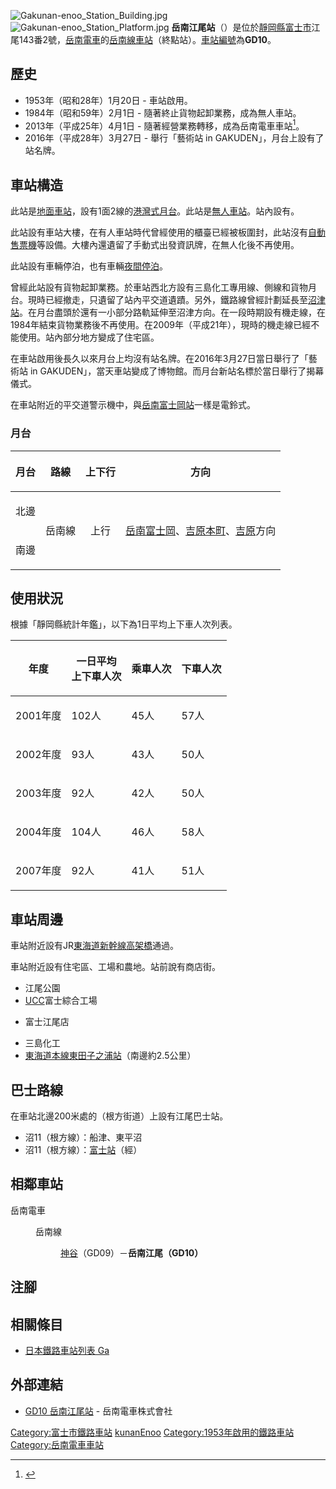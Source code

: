 {{NoteTA|G1=Transport
|T=zh-hans:岳南江尾站;zh-hk:岳南江尾站;zh-tw:岳南江尾車站;
|1=zh-hans:岳南江尾站;zh-hk:岳南江尾站;zh-tw:岳南江尾車站;
}}
{{Infobox station
|公司色 = #ff4f00
|站名 = 岳南江尾
|圖片 = Gakunan-Eno Station.jpg
|圖片說明 = 車站大樓（2016年6月）
|日文原名 = 岳南江尾
|平假名 = がくなんえのお
|羅馬拼音 = GAKUNANENOO
|副站名 = 
|電報略號 = 
|所在地 = {{JPN}}[[靜岡縣|靜岡縣]][[富士市|富士市]]江尾143番2號
|座標 = {{coord|35|9|19.2|N|138|45|5.1|E|type:railwaystation_region:JP-24|display=inline,title}}
|車站構造 = [[地面車站|地面車站]]
|月台配置 = 1面2線
|啟用年月日 = 1953年（昭和28年）1月20日
|廢站年月日 = 
|乘客人數 = 84
|上下車人次 = 
|統計年度 = 2018
|轉車 = 
|全寬備註 = 
|adjacent = {{Adjacent stations|system=岳南電車|line=GD|left=神谷|note-left=GD09<br>1.0km|note-mid=GD10<br>距離[[吉原站|吉原]]9.2km}}
}}
[[File:Gakunan-enoo_Station_Building.jpg|thumb]]
[[File:Gakunan-enoo_Station_Platform.jpg|thumb]]
'''岳南江尾站'''（{{jpn|j=岳南江尾駅|hg=がくなんえのおえき|rm=Gakunanenoo eki|f=y}}）是位於[[靜岡縣|靜岡縣]][[富士市|富士市]]江尾143番2號，[[岳南電車|岳南電車]]的[[岳南線|岳南線]][[鐵路車站|車站]]（終點站）。[[車站編號|車站編號]]為'''GD10'''。

== 歷史 ==
* 1953年（昭和28年）1月20日 - {{Translink|ja|岳南鉄道|岳南鐵道}}車站啟用。
* 1984年（昭和59年）2月1日 - 隨著終止貨物起卸業務，成為無人車站。
* 2013年（平成25年）4月1日 - 隨著經營業務轉移，成為岳南電車車站<ref name="nikkei20130125">{{Cite_news|title=岳南鉄道、鉄道事業を分割し４月子会社設立|newspaper=[[日本經濟新聞|日本經濟新聞]]|date=2013-01-25|url=http://www.nikkei.com/article/DGXNZO50949390U3A120C1L61000/|accessdate=2013-01-27|language=ja|archive-date=2021-02-14|archive-url=https://web.archive.org/web/20210214103457/https://www.nikkei.com/article/DGXNZO50949390U3A120C1L61000/|dead-url=no}}</ref>。
* 2016年（平成28年）3月27日 - 舉行「藝術站 in GAKUDEN」，月台上設有了站名牌。

== 車站構造 ==
此站是[[地面車站|地面車站]]，設有1面2線的[[港灣式月台|港灣式月台]]。此站是[[無人車站|無人車站]]。站內設有{{Translink|ja|仮設便所|臨時廁所|廁所}}。

此站設有車站大樓，在有人車站時代曾經使用的櫃臺已經被板圍封，此站沒有[[自動售票機|自動售票機]]等設備。大樓內還遺留了手動式出發資訊牌，在無人化後不再使用。

此站設有車輛停泊，也有車輛[[夜間停泊|夜間停泊]]。

曾經此站設有貨物起卸業務。於車站西北方設有三島化工專用線、側線和貨物月台。現時已經撤走，只遺留了站內平交道遺蹟。另外，鐵路線曾經計劃延長至[[沼津站|沼津站]]。在月台盡頭於還有一小部分路軌延伸至沼津方向。在一段時期設有機走線，在1984年結束貨物業務後不再使用。在2009年（平成21年），現時的機走線已經不能使用。站內部分地方變成了住宅區。

在車站啟用後長久以來月台上均沒有站名牌。在2016年3月27日當日舉行了「藝術站 in GAKUDEN」，當天車站變成了博物館。而月台新站名標於當日舉行了揭幕儀式。

在車站附近的平交道警示機中，與[[岳南富士岡站|岳南富士岡站]]一樣是電鈴式。
=== 月台 ===
{| rules="rows" class="wikitable"
!月台!!路線!!上下行!!方向
|-
! 北邊
| rowspan=2 style="text-align:center"| {{color|#ff4f00"|■}}岳南線
| rowspan=2 style="text-align:center"| 上行
| rowspan=2 style="text-align:center"| [[岳南富士岡站|岳南富士岡]]、[[吉原本町站|吉原本町]]、[[吉原車站#岳南電車|吉原]]方向
|-
! 南邊
|}

== 使用狀況 ==
根據「靜岡縣統計年鑑」，以下為1日平均上下車人次列表。

{| class="wikitable" style="margin: 1em 0.2em; text-align: center;"
|- style="background: #ddd;"
!年度
!一日平均<br />上下車人次
!乘車人次
!下車人次
|-
|2001年度||102人||45人||57人
|-
|2002年度||93人||43人||50人
|-
|2003年度||92人||42人||50人
|-
|2004年度||104人||46人||58人
|-
|2007年度||92人||41人||51人
|}

== 車站周邊 ==
車站附近設有JR[[東海道新幹線|東海道新幹線]][[高架橋|高架橋]]通過。

車站附近設有住宅區、工場和農地。站前說有商店街。

* 江尾公園
* [[優仕咖啡|UCC]]富士綜合工場
* {{Translink|ja|マックスバリュ|MaxValu}}富士江尾店
* 三島化工
* [[東海道本線|東海道本線]][[東田子之浦站|東田子之浦站]]（南邊約2.5公里）
== 巴士路線 ==
在車站北邊200米處的{{Translink|ja|静岡県道22号三島富士線|靜岡縣道22號三島富士線}}（根方街道）上設有{{Translink|ja|富士急静岡バス|富士急靜岡巴士}}江尾巴士站。
* 沼11（根方線）：船津、東平沼
* 沼11（根方線）：[[富士站|富士站]]（經{{Translink|ja|吉原中央駅|吉原中央站}}）

== 相鄰車站 ==
; 岳南電車
: {{color|#ff4f00|■}}岳南線
:: [[神谷站|神谷]]（GD09）－'''岳南江尾（GD10）'''
== 注腳 ==
{{Reflist}}
== 相關條目 ==
{{commonscat|Gakunan-Enoo Station}}
* [[日本鐵路車站列表_Ga|日本鐵路車站列表 Ga]]
== 外部連結 ==
* [https://www.gakutetsu.jp/station/gakunan_enoo.html GD10 岳南江尾站] {{Wayback|url=https://www.gakutetsu.jp/station/gakunan_enoo.html |date=20210309134635 }}{{ja icon}} - 岳南電車株式會社
{{岳南線}}
{{DEFAULTSORT:Gakunan-Enoo}}
[[Category:富士市鐵路車站|Category:富士市鐵路車站]]
[[Category:日本鐵路車站_Ga|kunanEnoo]]
[[Category:1953年啟用的鐵路車站|Category:1953年啟用的鐵路車站]]
[[Category:岳南電車車站|Category:岳南電車車站]]